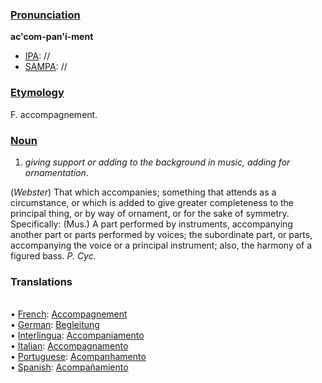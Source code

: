 ===[[Pronunciation]]===
'''ac'com-pan'i-ment'''
*[[IPA]]: //
*[[SAMPA]]: //
===[[Etymology]]===
F. <ets>accompagnement</ets>.
===[[Noun]]===
# ''giving support or adding to the background in music, adding for ornamentation''. 
(''Webster'') That which accompanies; something that attends as a circumstance, or which is added to give greater completeness to the principal thing, or by way of ornament, or for the sake of symmetry</def>. Specifically: <fld>(Mus.)</fld> <def>A part performed by instruments, accompanying another part or parts performed by voices; the subordinate part, or parts, accompanying the voice or a principal instrument; also, the harmony of a figured bass.
<i>P. Cyc.</i></i>
===Translations===
<BR>• [[French]]: [[Accompagnement]]
<BR>• [[German]]: [[Begleitung]]
<BR>• [[Interlingua]]: [[Accompaniamento]]
<BR>• [[Italian]]: [[Accompagnamento]]
<BR>• [[Portuguese]]: [[Acompanhamento]]
<BR>• [[Spanish]]: [[Acompañamiento]]
<BR>